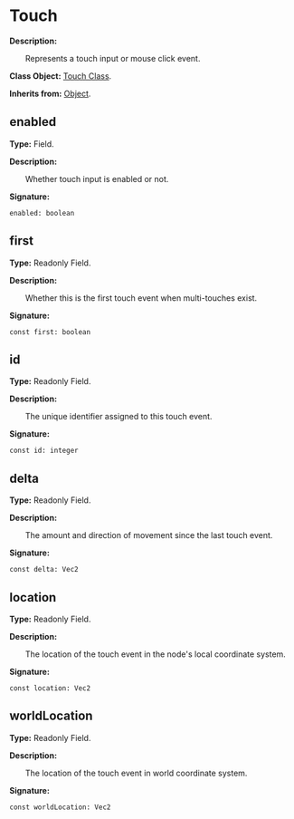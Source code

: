 
# Touch

**Description:**

&emsp;&emsp;Represents a touch input or mouse click event.

**Class Object:** [Touch Class](/docs/api/Class%20Object/Touch).

**Inherits from:** [Object](/docs/api/Class/Object).

## enabled

**Type:** Field.

**Description:**

&emsp;&emsp;Whether touch input is enabled or not.

**Signature:**
```tl
enabled: boolean
```

## first

**Type:** Readonly Field.

**Description:**

&emsp;&emsp;Whether this is the first touch event when multi-touches exist.

**Signature:**
```tl
const first: boolean
```

## id

**Type:** Readonly Field.

**Description:**

&emsp;&emsp;The unique identifier assigned to this touch event.

**Signature:**
```tl
const id: integer
```

## delta

**Type:** Readonly Field.

**Description:**

&emsp;&emsp;The amount and direction of movement since the last touch event.

**Signature:**
```tl
const delta: Vec2
```

## location

**Type:** Readonly Field.

**Description:**

&emsp;&emsp;The location of the touch event in the node's local coordinate system.

**Signature:**
```tl
const location: Vec2
```

## worldLocation

**Type:** Readonly Field.

**Description:**

&emsp;&emsp;The location of the touch event in world coordinate system.

**Signature:**
```tl
const worldLocation: Vec2
```
